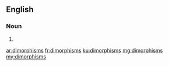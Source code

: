 ==English==

===Noun===
{{head|en|plural}}

# {{plural of|dimorphism|lang=en|nocat=1}}

[[ar:dimorphisms]]
[[fr:dimorphisms]]
[[ku:dimorphisms]]
[[mg:dimorphisms]]
[[my:dimorphisms]]